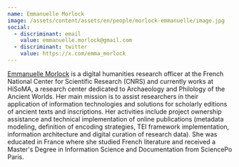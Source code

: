 ```yaml
---
name: Emmanuelle Morlock
image: /assets/content/assets/en/people/morlock-emmanuelle/image.jpg
social:
  - discriminant: email
    value: emmanuelle.morlock@gmail.com
  - discriminant: twitter
    value: https://x.com/emma_morlock
---
```

[Emmanuelle Morlock](http://www.hisoma.mom.fr/annuaire/morlock-emmanuelle) is a digital humanities research officer at the French National Center for Scientific Research (CNRS) and currently works at HiSoMA, a research center dedicated to Archaeology and Philology of the Ancient Worlds. Her main mission is to assist researchers in their application of information technologies and solutions for scholarly editions of ancient texts and inscriptions. Her activities include project ownership assistance and technical implementation of online publications (metadata modeling, definition of encoding strategies, TEI framework implementation, information architecture and digital curation of research data). She was educated in France where she studied French literature and received a Master's Degree in Information Science and Documentation from SciencePo Paris.
